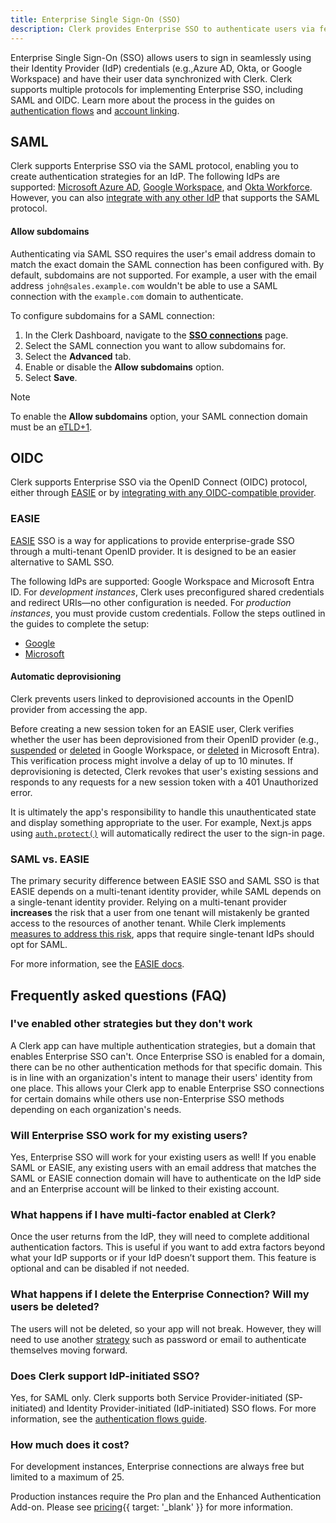 ```yaml
---
title: Enterprise Single Sign-On (SSO)
description: Clerk provides Enterprise SSO to authenticate users via federated Identity Providers such such as Azure AD, Okta, Google Workspace and more.
---
```


Enterprise Single Sign-On (SSO) allows users to sign in seamlessly using their Identity Provider (IdP) credentials (e.g.,Azure AD, Okta, or Google Workspace) and have their user data synchronized with Clerk. Clerk supports multiple protocols for implementing Enterprise SSO, including SAML and OIDC. Learn more about the process in the guides on [authentication flows](/docs/authentication/enterprise-connections/authentication-flows) and [account linking](/docs/authentication/enterprise-connections/account-linking).

## SAML

Clerk supports Enterprise SSO via the SAML protocol, enabling you to create authentication strategies for an IdP. The following IdPs are supported: [Microsoft Azure AD](/docs/authentication/enterprise-connections/saml/azure), [Google Workspace](/docs/authentication/enterprise-connections/saml/google), and [Okta Workforce](/docs/authentication/enterprise-connections/saml/okta). However, you can also [integrate with any other IdP](/docs/authentication/enterprise-connections/saml/custom-provider) that supports the SAML protocol.

#### Allow subdomains

Authenticating via SAML SSO requires the user's email address domain to match the exact domain the SAML connection has been configured with. By default, subdomains are not supported. For example, a user with the email address `john@sales.example.com` wouldn't be able to use a SAML connection with the `example.com` domain to authenticate.

To configure subdomains for a SAML connection:

1. In the Clerk Dashboard, navigate to the [**SSO connections**](https://dashboard.clerk.com/last-active?path=user-authentication/sso-connections) page.
1. Select the SAML connection you want to allow subdomains for.
1. Select the **Advanced** tab.
1. Enable or disable the **Allow subdomains** option.
1. Select **Save**.

> [!NOTE]
> To enable the **Allow subdomains** option, your SAML connection domain must be an [eTLD+1](https://developer.mozilla.org/en-US/docs/Glossary/eTLD).

## OIDC

Clerk supports Enterprise SSO via the OpenID Connect (OIDC) protocol, either through [EASIE](#easie) or by [integrating with any OIDC-compatible provider](/docs/authentication/enterprise-connections/oidc/custom-provider).

### EASIE

[EASIE](https://easie.dev) SSO is a way for applications to provide enterprise-grade SSO through a multi-tenant OpenID provider. It is designed to be an easier alternative to SAML SSO.

The following IdPs are supported: Google Workspace and Microsoft Entra ID. For _development instances_, Clerk uses preconfigured shared credentials and redirect URIs—no other configuration is needed. For _production instances_, you must provide custom credentials. Follow the steps outlined in the guides to complete the setup:

- [Google](/docs/authentication/social-connections/google)
- [Microsoft](/docs/authentication/social-connections/microsoft)

#### Automatic deprovisioning

Clerk prevents users linked to deprovisioned accounts in the OpenID provider from accessing the app.

Before creating a new session token for an EASIE user, Clerk verifies whether the user has been deprovisioned from their OpenID provider (e.g., [suspended](https://support.google.com/a/answer/33312?hl=en) or [deleted](https://support.google.com/a/answer/33314?hl=en) in Google Workspace, or [deleted](https://learn.microsoft.com/en-us/entra/fundamentals/how-to-create-delete-users#delete-a-user) in Microsoft Entra). This verification process might involve a delay of up to 10 minutes. If deprovisioning is detected, Clerk revokes that user's existing sessions and responds to any requests for a new session token with a 401 Unauthorized error.

It is ultimately the app's responsibility to handle this unauthenticated state and display something appropriate to the user. For example, Next.js apps using [`auth.protect()`](/docs/references/nextjs/auth#auth-protect) will automatically redirect the user to the sign-in page.

### SAML vs. EASIE

The primary security difference between EASIE SSO and SAML SSO is that EASIE depends on a multi-tenant identity provider, while SAML depends on a single-tenant identity provider. Relying on a multi-tenant provider **increases** the risk that a user from one tenant will mistakenly be granted access to the resources of another tenant. While Clerk implements [measures to address this risk](https://easie.dev/#mitigating-tenant-crossover-vulnerabilities:~:text=4.%20Mitigating%20tenant%20crossover%20vulnerabilities), apps that require single-tenant IdPs should opt for SAML.

For more information, see the [EASIE docs](https://easie.dev#security).

## Frequently asked questions (FAQ)

### I've enabled other strategies but they don't work

A Clerk app can have multiple authentication strategies, but a domain that enables Enterprise SSO can't. Once Enterprise SSO is enabled for a domain, there can be no other authentication methods for that specific domain. This is in line with an organization's intent to manage their users' identity from one place. This allows your Clerk app to enable Enterprise SSO connections for certain domains while others use non-Enterprise SSO methods depending on each organization's needs.

### Will Enterprise SSO work for my existing users?

Yes, Enterprise SSO will work for your existing users as well! If you enable SAML or EASIE, any existing users with an email address that matches the SAML or EASIE connection domain will have to authenticate on the IdP side and an Enterprise account will be linked to their existing account.

### What happens if I have multi-factor enabled at Clerk?

Once the user returns from the IdP, they will need to complete additional authentication factors. This is useful if you want to add extra factors beyond what your IdP supports or if your IdP doesn’t support them. This feature is optional and can be disabled if not needed.

### What happens if I delete the Enterprise Connection? Will my users be deleted?

The users will not be deleted, so your app will not break. However, they will need to use another [strategy](/docs/authentication/configuration/sign-up-sign-in-options#authentication-strategies) such as password or email to authenticate themselves moving forward.

### Does Clerk support IdP-initiated SSO?

Yes, for SAML only. Clerk supports both Service Provider-initiated (SP-initiated) and Identity Provider-initiated (IdP-initiated) SSO flows. For more information, see the [authentication flows guide](/docs/authentication/enterprise-connections/authentication-flows).

### How much does it cost?

For development instances, Enterprise connections are always free but limited to a maximum of 25.

Production instances require the Pro plan and the Enhanced Authentication Add-on. Please see [pricing](/pricing){{ target: '_blank' }} for more information.

